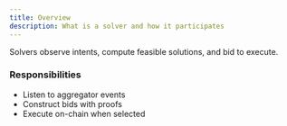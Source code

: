 ```yaml
---
title: Overview
description: What is a solver and how it participates
---
```


Solvers observe intents, compute feasible solutions, and bid to execute.

### Responsibilities

- Listen to aggregator events
- Construct bids with proofs
- Execute on-chain when selected

